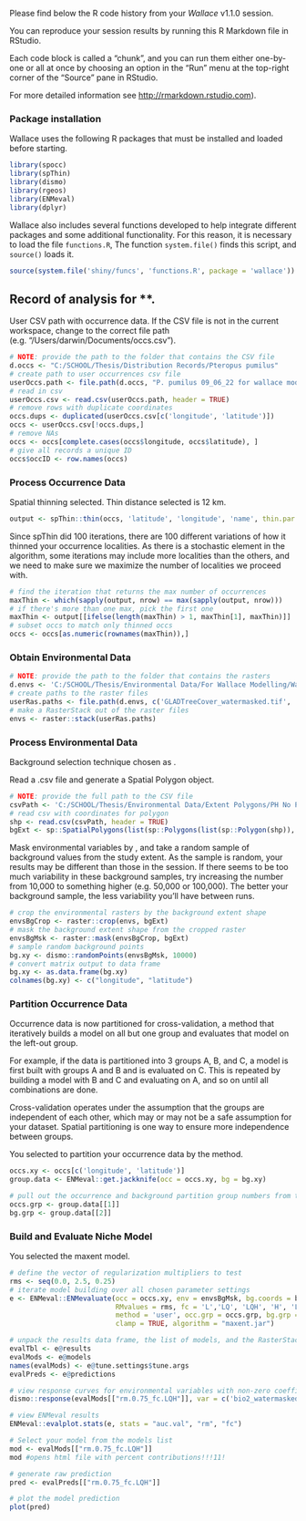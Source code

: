 Please find below the R code history from your *Wallace* v1.1.0 session.

You can reproduce your session results by running this R Markdown file
in RStudio.

Each code block is called a “chunk”, and you can run them either
one-by-one or all at once by choosing an option in the “Run” menu at the
top-right corner of the “Source” pane in RStudio.

For more detailed information see <http://rmarkdown.rstudio.com>).

### Package installation

Wallace uses the following R packages that must be installed and loaded
before starting.

```{r}
library(spocc)
library(spThin)
library(dismo)
library(rgeos)
library(ENMeval)
library(dplyr)
```

Wallace also includes several functions developed to help integrate
different packages and some additional functionality. For this reason,
it is necessary to load the file `functions.R`, The function
`system.file()` finds this script, and `source()` loads it.

```{r}
source(system.file('shiny/funcs', 'functions.R', package = 'wallace'))
```

## Record of analysis for \*\*.

User CSV path with occurrence data. If the CSV file is not in the
current workspace, change to the correct file path
(e.g. “/Users/darwin/Documents/occs.csv”).

```{r}
# NOTE: provide the path to the folder that contains the CSV file
d.occs <- "C:/SCHOOL/Thesis/Distribution Records/Pteropus pumilus"
# create path to user occurrences csv file
userOccs.path <- file.path(d.occs, "P. pumilus 09_06_22 for wallace modelling (processed).csv")
# read in csv
userOccs.csv <- read.csv(userOccs.path, header = TRUE)
# remove rows with duplicate coordinates
occs.dups <- duplicated(userOccs.csv[c('longitude', 'latitude')])
occs <- userOccs.csv[!occs.dups,]
# remove NAs
occs <- occs[complete.cases(occs$longitude, occs$latitude), ]
# give all records a unique ID
occs$occID <- row.names(occs)
```

### Process Occurrence Data

Spatial thinning selected. Thin distance selected is 12 km.

```{r}
output <- spThin::thin(occs, 'latitude', 'longitude', 'name', thin.par = 12, reps = 100, locs.thinned.list.return = TRUE, write.files = FALSE, verbose = FALSE)
```

Since spThin did 100 iterations, there are 100 different variations of
how it thinned your occurrence localities. As there is a stochastic
element in the algorithm, some iterations may include more localities
than the others, and we need to make sure we maximize the number of
localities we proceed with.

```{r}
# find the iteration that returns the max number of occurrences
maxThin <- which(sapply(output, nrow) == max(sapply(output, nrow)))
# if there's more than one max, pick the first one
maxThin <- output[[ifelse(length(maxThin) > 1, maxThin[1], maxThin)]]  
# subset occs to match only thinned occs
occs <- occs[as.numeric(rownames(maxThin)),]  
```

### Obtain Environmental Data

```{r}
# NOTE: provide the path to the folder that contains the rasters
d.envs <- 'C:/SCHOOL/Thesis/Environmental Data/For Wallace Modelling/Watermasked Rasters'
# create paths to the raster files
userRas.paths <- file.path(d.envs, c('GLADTreeCover_watermasked.tif', 'bio4_watermasked.tif', 'bio2_watermasked.tif', 'bio8_watermasked.tif', 'bio13_watermasked.tif', 'bio14_watermasked.tif', 'bio18_watermasked.tif', 'bio19_watermasked.tif'))
# make a RasterStack out of the raster files
envs <- raster::stack(userRas.paths)
```

### Process Environmental Data

Background selection technique chosen as .

Read a .csv file and generate a Spatial Polygon object.

```{r}
# NOTE: provide the full path to the CSV file
csvPath <- 'C:/SCHOOL/Thesis/Environmental Data/Extent Polygons/PH No Palawan Polygon Vertices.csv'
# read csv with coordinates for polygon
shp <- read.csv(csvPath, header = TRUE)
bgExt <- sp::SpatialPolygons(list(sp::Polygons(list(sp::Polygon(shp)), 1)))
```

Mask environmental variables by , and take a random sample of background
values from the study extent. As the sample is random, your results may
be different than those in the session. If there seems to be too much
variability in these background samples, try increasing the number from
10,000 to something higher (e.g. 50,000 or 100,000). The better your
background sample, the less variability you’ll have between runs.

```{r}
# crop the environmental rasters by the background extent shape
envsBgCrop <- raster::crop(envs, bgExt)
# mask the background extent shape from the cropped raster
envsBgMsk <- raster::mask(envsBgCrop, bgExt)
# sample random background points
bg.xy <- dismo::randomPoints(envsBgMsk, 10000)
# convert matrix output to data frame
bg.xy <- as.data.frame(bg.xy)  
colnames(bg.xy) <- c("longitude", "latitude")
```

### Partition Occurrence Data

Occurrence data is now partitioned for cross-validation, a method that
iteratively builds a model on all but one group and evaluates that model
on the left-out group.

For example, if the data is partitioned into 3 groups A, B, and C, a
model is first built with groups A and B and is evaluated on C. This is
repeated by building a model with B and C and evaluating on A, and so on
until all combinations are done.

Cross-validation operates under the assumption that the groups are
independent of each other, which may or may not be a safe assumption for
your dataset. Spatial partitioning is one way to ensure more
independence between groups.

You selected to partition your occurrence data by the method.
 
```{r}
occs.xy <- occs[c('longitude', 'latitude')]
group.data <- ENMeval::get.jackknife(occ = occs.xy, bg = bg.xy)
```

```{r}
# pull out the occurrence and background partition group numbers from the list
occs.grp <- group.data[[1]]
bg.grp <- group.data[[2]]
```

### Build and Evaluate Niche Model

You selected the maxent model.

```{r}
# define the vector of regularization multipliers to test
rms <- seq(0.0, 2.5, 0.25)
# iterate model building over all chosen parameter settings
e <- ENMeval::ENMevaluate(occ = occs.xy, env = envsBgMsk, bg.coords = bg.xy,
                          RMvalues = rms, fc = 'L','LQ', 'LQH', 'H', 'LQHP',
                          method = 'user', occ.grp = occs.grp, bg.grp = bg.grp, 
                          clamp = TRUE, algorithm = "maxent.jar")

# unpack the results data frame, the list of models, and the RasterStack of raw predictions
evalTbl <- e@results
evalMods <- e@models
names(evalMods) <- e@tune.settings$tune.args
evalPreds <- e@predictions
```

```{r}
# view response curves for environmental variables with non-zero coefficients
dismo::response(evalMods[["rm.0.75_fc.LQH"]], var = c('bio2_watermasked','bio4_watermasked', 'bio8_watermasked', 'bio13_watermasked', 'bio14_watermasked', 'bio18_watermasked', 'bio19_watermasked', 'GLADTreeCover_watermasked'))
```

```{r}
# view ENMeval results
ENMeval::evalplot.stats(e, stats = "auc.val", "rm", "fc")
```

```{r}
# Select your model from the models list
mod <- evalMods[["rm.0.75_fc.LQH"]]
mod #opens html file with percent contributions!!!11!
```

```{r}
# generate raw prediction
pred <- evalPreds[["rm.0.75_fc.LQH"]]
```

```{r}
# plot the model prediction
plot(pred)
```


